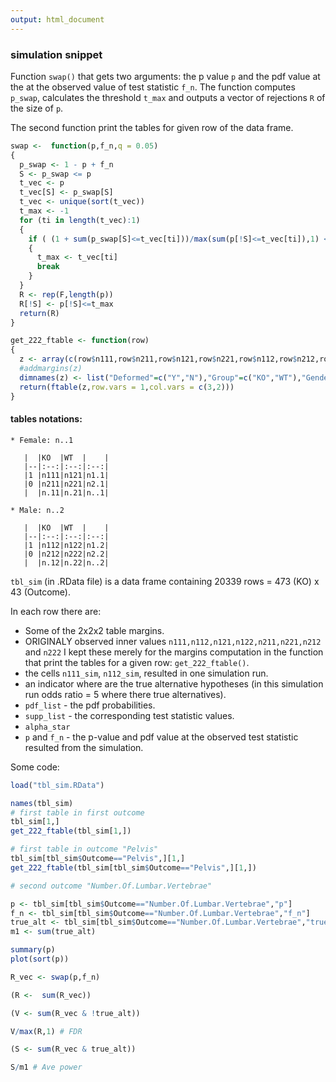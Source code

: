 ```yaml
---
output: html_document
---
```

### simulation snippet

Function `swap()` that gets two arguments: the p value `p` and the pdf value at the at the observed value of test statistic `f_n`. The function computes `p_swap`, calculates the threshold `t_max` and outputs a vector of rejections `R` of the size of `p`. 

The second function print the tables for given row of the data frame.

```r
swap <-  function(p,f_n,q = 0.05)
{
  p_swap <- 1 - p + f_n 
  S <- p_swap <= p
  t_vec <- p
  t_vec[S] <- p_swap[S]
  t_vec <- unique(sort(t_vec))
  t_max <- -1
  for (ti in length(t_vec):1)
  {
    if ( (1 + sum(p_swap[S]<=t_vec[ti]))/max(sum(p[!S]<=t_vec[ti]),1) <= q )
    {
      t_max <- t_vec[ti]
      break
    }
  }
  R <- rep(F,length(p))
  R[!S] <- p[!S]<=t_max
  return(R)
}

get_222_ftable <- function(row)
{
  z <- array(c(row$n111,row$n211,row$n121,row$n221,row$n112,row$n212,row$n122,row$n222), dim=c(2, 2, 2))
  #addmargins(z) 
  dimnames(z) <- list("Deformed"=c("Y","N"),"Group"=c("KO","WT"),"Gender"=c("Female","Male"))
  return(ftable(z,row.vars = 1,col.vars = c(3,2)))
}

```

#### tables notations:

```
* Female: n..1
 
   |  |KO  |WT  |    |
   |--|:--:|:--:|:--:|
   |1 |n111|n121|n1.1|
   |0 |n211|n221|n2.1|
   |  |n.11|n.21|n..1|
   
* Male: n..2
 
   |  |KO  |WT  |    |
   |--|:--:|:--:|:--:|
   |1 |n112|n122|n1.2|
   |0 |n212|n222|n2.2|
   |  |n.12|n.22|n..2|
```

`tbl_sim` (in .RData file) is a data frame containing 20339 rows = 473 (KO) x 43 (Outcome).

In each row there are:

* Some of the 2x2x2 table margins.
* ORIGINALY observed inner values `n111,n112,n121,n122,n211,n221,n212` and `n222`
 I kept these merely for the margins computation in the function that print the tables for a given row: `get_222_ftable()`.
* the cells `n111_sim`, `n112_sim`, resulted in one simulation run.
* an indicator where are the true alternative hypotheses  (in this simulation run odds ratio = 5 where there true alternatives).
* `pdf_list` - the pdf probabilities.
* `supp_list` - the corresponding test statistic values.
* `alpha_star`
* `p` and `f_n` - the p-value and pdf value at the observed test statistic resulted from the simulation.

Some code:

```r
load("tbl_sim.RData")

names(tbl_sim)
# first table in first outcome
tbl_sim[1,]
get_222_ftable(tbl_sim[1,])

# first table in outcome "Pelvis"
tbl_sim[tbl_sim$Outcome=="Pelvis",][1,]
get_222_ftable(tbl_sim[tbl_sim$Outcome=="Pelvis",][1,])

# second outcome "Number.Of.Lumbar.Vertebrae"

p <- tbl_sim[tbl_sim$Outcome=="Number.Of.Lumbar.Vertebrae","p"]
f_n <- tbl_sim[tbl_sim$Outcome=="Number.Of.Lumbar.Vertebrae","f_n"]
true_alt <- tbl_sim[tbl_sim$Outcome=="Number.Of.Lumbar.Vertebrae","true_alt"]
m1 <- sum(true_alt)

summary(p)
plot(sort(p))

R_vec <- swap(p,f_n)

(R <-  sum(R_vec))

(V <- sum(R_vec & !true_alt))

V/max(R,1) # FDR

(S <- sum(R_vec & true_alt))

S/m1 # Ave power
```






